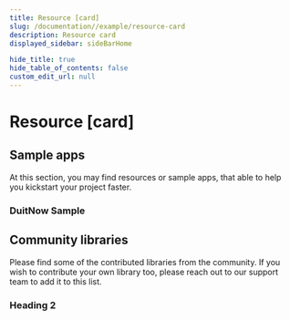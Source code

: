 ```yaml
---
title: Resource [card]
slug: /documentation//example/resource-card
description: Resource card
displayed_sidebar: sideBarHome

hide_title: true
hide_table_of_contents: false
custom_edit_url: null
---
```


<Breadcrumbs/>

# Resource [card]

## Sample apps

At this section, you may find resources or sample apps, that able to help you kickstart your project faster.

### DuitNow Sample

<div className="card-resource__wrapper">
  <CardResource
    title="DuitNow online banking / wallet merchant sample app"
    text="Lorem ipsum dolor sit amet consectetur. Diam nunc donec turpis nulla vitae sit at id nunc. In dolor neque justo sed. Tellus nascetur semper"
  />
</div>

## Community libraries

Please find some of the contributed libraries from the community. If you wish to contribute your own library too, please reach out to our support team to add it to this list.

### Heading 2

<div className="card-resource__wrapper">
  <CardResource
    title="Message signature generator"
    text="Lorem ipsum dolor sit amet consectetur. Diam nunc donec turpis nulla vitae sit at id nunc. In dolor neque justo sed. Tellus nascetur semper"
  />

  <CardResource
    title="Message signature SDK (Java)"
    text="Lorem ipsum dolor sit amet consectetur. Diam nunc donec turpis nulla vitae sit at id nunc. In dolor neque justo sed. Tellus nascetur semper"
  />

  <CardResource
    title="PSR02 (Cycle)"
  />

  <CardResource
    title="PSR02 (Daily)"
  />
</div>
